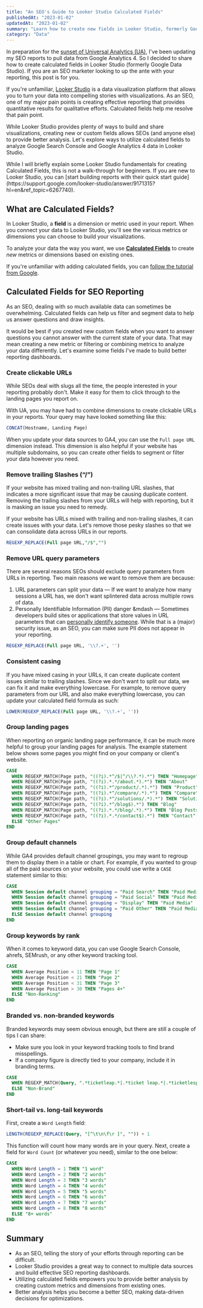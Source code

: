 ```yaml
---
title: "An SEO's Guide to Looker Studio Calculated Fields"
publishedAt: "2023-01-02"
updatedAt: "2023-01-02"
summary: "Learn how to create new fields in Looker Studio, formerly Google Data Studio, using calculated fields for Google Analytics 4 data."
category: "Data"
---
```


In preparation for the [sunset of Universal Analytics
(UA)](https://blog.google/products/marketingplatform/analytics/prepare-for-future-with-google-analytics-4/),
I've been updating my SEO reports to pull data from Google Analytics 4. So I
decided to share how to create calculated fields in Looker Studio (formerly Google
Data Studio). If you are an SEO marketer looking to up the ante with your
reporting, this post is for you.

If you're unfamiliar, [Looker Studio](https://lookerstudio.google.com/overview) is a data visualization platform that allows you to turn your data into compelling stories with visualizations. As an SEO, one of my major pain points is creating effective reporting that provides quantitative results for qualitative efforts. Calculated fields help me resolve that pain point.

While Looker Studio provides plenty of ways to build and share visualizations, creating new or custom fields allows SEOs (and anyone else) to provide better analysis. Let's explore ways to utilize calculated fields to analyze Google Search Console and Google Analytics 4 data in Looker Studio.

<Callout emoji="ℹ️">
  While I will briefly explain some Looker Studio fundamentals for creating Calculated Fields, this is not a
  walk-through for beginners. If you are new to Looker Studio, you can [start building reports with their
  quick start guide](https://support.google.com/looker-studio/answer/9171315?hl=en&ref_topic=6267740).
</Callout>

## What are Calculated Fields?

In Looker Studio, a **field** is a dimension or metric used in your report. When you connect your data to Looker Studio, you'll see the various metrics or dimensions you can choose to build your visualizations.

To analyze your data the way you want, we use [**Calculated Fields**](https://support.google.com/looker-studio/answer/6299685?hl=en&ref_topic=7570421#zippy=%2Cin-this-article) to create _new_ metrics or dimensions based on existing ones.

If you're unfamiliar with adding calculated fields, you can [follow the tutorial from Google](https://support.google.com/looker-studio/answer/7569890?hl=en&ref_topic=7570421#zippy=%2Cin-this-article).

## Calculated Fields for SEO Reporting

As an SEO, dealing with so much available data can sometimes be overwhelming. Calculated fields can help us filter and segment data to help us answer questions and draw insights.

It would be best if you created new custom fields when you want to answer questions you cannot answer with the current state of your data. That may mean creating a new metric or filtering or combining metrics to analyze your data differently. Let's examine some fields I've made to build better reporting dashboards.

### Create clickable URLs

While SEOs deal with slugs all the time, the people interested in your reporting probably don't. Make it easy for them to click through to the landing pages you report on.

With UA, you may have had to combine dimensions to create clickable URLs in your reports. Your query may have looked something like this:

```sql
CONCAT(Hostname, Landing Page)
```

When you update your data sources to GA4, you can use the `Full page URL` dimension instead. This dimension is also helpful if your website has multiple subdomains, so you can create other fields to segment or filter your data however you need.

### Remove trailing Slashes (“/”)

<Callout emoji="ℹ️">
  If your website has mixed trailing and non-trailing URL slashes, that indicates a more significant issue
  that may be causing duplicate content. Removing the trailing slashes from your URLs will help with
  reporting, but it is masking an issue you need to remedy.
</Callout>

If your website has URLs mixed with trailing and non-trailing slashes, it can create issues with your data. Let's remove those pesky slashes so that we can consolidate data across URLs in our reports.

```sql
REGEXP_REPLACE(Full page URL,"/$","")
```

### Remove URL query parameters

There are several reasons SEOs should exclude query parameters from URLs in reporting. Two main reasons we want to remove them are because:

1. URL parameters can split your data &mdash; If we want to analyze how many sessions a URL has, we don't want splintered data across multiple rows of data.
2. Personally Identifiable Information (PII) danger &mdash &mdash; Sometimes developers build sites or applications that store values in URL parameters that can [personally identify someone](https://www.dhs.gov/privacy-training/what-personally-identifiable-information). While that is a (major) security issue, as an SEO, you can make sure PII does not appear in your reporting.

```sql
REGEXP_REPLACE(Full page URL, '\\?.+', '')
```

### Consistent casing

If you have mixed casing in your URLs, it can create duplicate content issues similar to trailing slashes. Since we don't want to split our data, we can fix it and make everything lowercase. For example, to remove query parameters from our URL and also make everything lowercase, you can update your calculated field formula as such:

```sql
LOWER(REGEXP_REPLACE(Full page URL, '\\?.+', ''))
```

### Group landing pages

When reporting on organic landing page performance, it can be much more helpful to group your landing pages for analysis. The example statement below shows some pages you might find on your company or client's website.

```sql
CASE
  WHEN REGEXP_MATCH(Page path, "((?i).*^/$|^/\\?.*).*") THEN "Homepage"
  WHEN REGEXP_MATCH(Page path, "((?i).*.*/about.*).*") THEN "About"
  WHEN REGEXP_MATCH(Page path, "((?i).*^/product/.*).*") THEN "Product"
  WHEN REGEXP_MATCH(Page path, "((?i).*^/compare/.*).*") THEN "Compare"
  WHEN REGEXP_MATCH(Page path, "((?i).*^/solutions/.*).*") THEN "Solutions"
  WHEN REGEXP_MATCH(Page path, "((?i).*^/blog$).*") THEN "Blog"
  WHEN REGEXP_MATCH(Page path, "((?i).*.*/blog/.*).*") THEN "Blog Posts"
  WHEN REGEXP_MATCH(Page path, "((?i).*.*/contact$).*") THEN "Contact"
  ELSE "Other Pages"
END
```

### Group default channels

While GA4 provides default channel groupings, you may want to regroup them to display them in a table or chart. For example, if you wanted to group all of the paid sources on your website, you could use write a `CASE` statement similar to this:

```sql
CASE
  WHEN Session default channel grouping = "Paid Search" THEN "Paid Media"
  WHEN Session default channel grouping = "Paid Social" THEN "Paid Media"
  WHEN Session default channel grouping = "Display" THEN "Paid Media"
  WHEN Session default channel grouping = "Paid Other" THEN "Paid Media"
  ELSE Session default channel grouping
END
```

### Group keywords by rank

When it comes to keyword data, you can use Google Search Console, ahrefs, SEMrush, or any other keyword tracking tool.

```sql
CASE
  WHEN Average Position < 11 THEN "Page 1"
  WHEN Average Position < 21 THEN "Page 2"
  WHEN Average Position < 31 THEN "Page 3"
  WHEN Average Position > 30 THEN "Pages 4+"
  ELSE "Non-Ranking"
END
```

### Branded vs. non-branded keywords

Branded keywords may seem obvious enough, but there are still a couple of tips I can share:

- Make sure you look in your keyword tracking tools to find brand misspellings.
- If a company figure is directly tied to your company, include it in branding terms.

```sql
CASE
  WHEN REGEXP_MATCH(Query, ".*ticketleap.*|.*ticket leap.*|.*ticketlesp.*") THEN "Brand"
  ELSE "Non-Brand"
END
```

### Short-tail vs. long-tail keywords

First, create a `Word Length` field:

```sql
LENGTH(REGEXP_REPLACE(Query, "[^\t\n\f\r ]", "")) + 1
```

This function will count how many words are in your query. Next, create a field for `Word Count` (or whatever you need), similar to the one below:

```sql
CASE
  WHEN Word Length = 1 THEN "1 word"
  WHEN Word Length = 2 THEN "2 words"
  WHEN Word Length = 3 THEN "3 words"
  WHEN Word Length = 4 THEN "4 words"
  WHEN Word Length = 5 THEN "5 words"
  WHEN Word Length = 6 THEN "6 words"
  WHEN Word Length = 7 THEN "7 words"
  WHEN Word Length = 8 THEN "8 words"
  ELSE "8+ words"
END
```

## Summary

- As an SEO, telling the story of your efforts through reporting can be difficult.
- Looker Studio provides a great way to connect to multiple data sources and build effective SEO reporting dashboards.
- Utilizing calculated fields empowers you to provide better analysis by creating custom metrics and dimensions from existing ones.
- Better analysis helps you become a better SEO, making data-driven decisions for optimizations.
